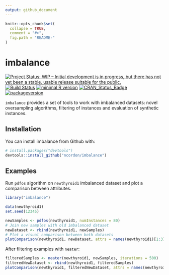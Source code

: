 ```yaml
---
output: github_document
---
```

<!-- README.md is generated from README.Rmd. Please edit that file -->

```r
knitr::opts_chunk$set(
  collapse = TRUE,
  comment = "#>",
  fig.path = "README-"
)
```

# imbalance
[![Project Status: WIP – Initial development is in progress, but there has not yet been a stable, usable release suitable for the public.](http://www.repostatus.org/badges/latest/wip.svg)](http://www.repostatus.org/#wip)
[![Build Status](https://travis-ci.org/ncordon/imbalance.svg?branch=master)](https://travis-ci.org/ncordon/imbalance)
[![minimal R version](https://img.shields.io/badge/R%3E%3D-3.4.1-6666ff.svg)](https://cran.r-project.org/)
[![CRAN_Status_Badge](http://www.r-pkg.org/badges/version/imbalance)](https://cran.r-project.org/package=imbalance)
[![packageversion](https://img.shields.io/badge/Package%20version-0.1.0-orange.svg?style=flat-square)](https://github.com/ncordon/imbalance/commits/master)


`imbalance` provides a set of tools to work with imbalanced datasets: novel oversampling algorithms, filtering of instances and evaluation of synthetic instances.

## Installation

You can install imbalance from Github with:

```r
# install.packages("devtools")
devtools::install_github("ncordon/imbalance")
```

## Examples

Run `pdfos` algorithm on `newthyroid1` imbalanced dataset and plot a comparison between attributes.

```r
library("imbalance")

data(newthyroid1)
set.seed(12345)

newSamples <- pdfos(newthyroid1, numInstances = 80)
# Join new samples with old imbalanced dataset
newDataset <- rbind(newthyroid1, newSamples)
# Plot a visual comparison between both datasets
plotComparison(newthyroid1, newDataset, attrs = names(newthyroid1)[1:3], cols = 2, classAttr = "Class")
```

After filtering examples with `neater`:

```r
filteredSamples <- neater(newthyroid1, newSamples, iterations = 500)
filteredNewDataset <- rbind(newthyroid1, filteredSamples)
plotComparison(newthyroid1, filteredNewDataset, attrs = names(newthyroid1)[1:3])
```

